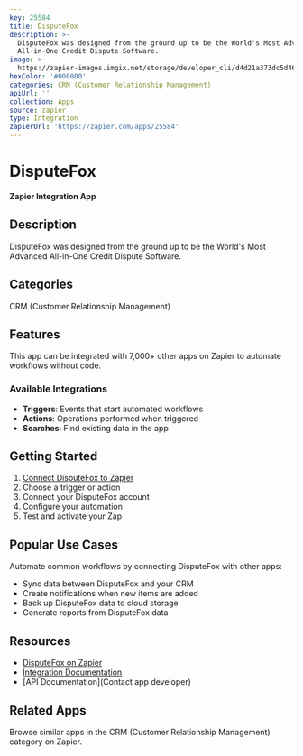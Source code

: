 ```yaml
---
key: 25584
title: DisputeFox
description: >-
  DisputeFox was designed from the ground up to be the World's Most Advanced
  All-in-One Credit Dispute Software.
image: >-
  https://zapier-images.imgix.net/storage/developer_cli/d4d21a373dc5d46f22cab0d8e53d5588.PNG?auto=format%2Ccompress&ixlib=python-3.0.0&q=50
hexColor: '#000000'
categories: CRM (Customer Relationship Management)
apiUrl: ''
collection: Apps
source: zapier
type: Integration
zapierUrl: 'https://zapier.com/apps/25584'
---
```

# DisputeFox

**Zapier Integration App**

## Description

DisputeFox was designed from the ground up to be the World's Most Advanced All-in-One Credit Dispute Software.

## Categories

CRM (Customer Relationship Management)

## Features

This app can be integrated with 7,000+ other apps on Zapier to automate workflows without code.

### Available Integrations

- **Triggers**: Events that start automated workflows
- **Actions**: Operations performed when triggered
- **Searches**: Find existing data in the app

## Getting Started

1. [Connect DisputeFox to Zapier](https://zapier.com/apps/25584)
2. Choose a trigger or action
3. Connect your DisputeFox account
4. Configure your automation
5. Test and activate your Zap

## Popular Use Cases

Automate common workflows by connecting DisputeFox with other apps:

- Sync data between DisputeFox and your CRM
- Create notifications when new items are added
- Back up DisputeFox data to cloud storage
- Generate reports from DisputeFox data

## Resources

- [DisputeFox on Zapier](https://zapier.com/apps/25584)
- [Integration Documentation](https://zapier.com/apps/25584/integrations)
- [API Documentation](Contact app developer)

## Related Apps

Browse similar apps in the CRM (Customer Relationship Management) category on Zapier.
